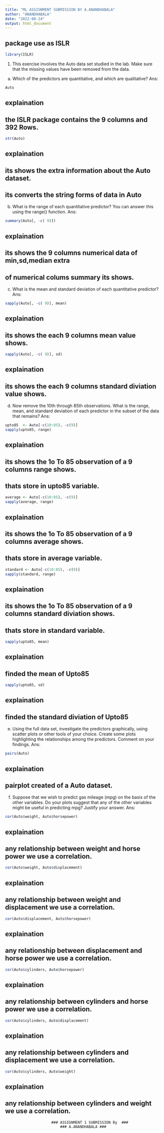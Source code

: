 ---
title: "ML ASSIGNMENT SUBMISSION BY A.ANANDHABALA"
author: "ANANDHABALA"
date: "2022-08-24"
output: html_document
---
## package use as ISLR
```{r}
library(ISLR)
```

1.	This exercise involves the Auto data set studied in the lab. Make sure that the missing values have been removed from the data.

 (a) Which of the predictors are quantitative, and which are qualitative?
Ans:

```{r}
Auto
```
## explaination
## the ISLR package contains the 9 columns and 392 Rows.

```{r}
str(Auto)
```
## explaination
## its shows the  extra information about the Auto dataset.
## its converts the string forms of data in Auto

(b) What is the range of each quantitative predictor? You can answer this using the range() function.
Ans:

```{r}
summary(Auto[, -c( 9)])
```
## explaination
## its shows the 9 columns numerical data of min,sd,median extra
## of numerical colums summary its shows.

(c) What is the mean and standard deviation of each quantitative predictor? 
Ans:

```{r}
sapply(Auto[, -c( 9)], mean)
```
## explaination 
## its shows the each 9 columns mean value shows.

```{r}
sapply(Auto[, -c( 9)], sd)
```
## explaination 
## its shows the each 9 columns standard diviation value shows.

(d)	 Now remove the 10th through 85th observations. What is the range, mean, and standard deviation of each predictor in the subset of the data that remains? 
Ans:

```{r}
upto85  <- Auto[-c(10:85), -c(9)]
sapply(upto85, range)
```
## explaination
## its shows the 1o To 85 observation of a 9 columns range shows.
## thats store in upto85 variable.

```{r}
average <- Auto[-c(10:85), -c(9)]
sapply(average, range)
```
## explaination
## its shows the 1o To 85 observation of a 9 columns average shows.
## thats store in average variable.

```{r}
standard <- Auto[-c(10:85), -c(9)]
sapply(standard, range)
```
## explaination
## its shows the 1o To 85 observation of a 9 columns standard diviation shows.
## thats store in standard variable.

```{r}
sapply(upto85, mean)
```
## explaination 
## finded the mean of Upto85

```{r}
sapply(upto85, sd)
```
## explaination 
## finded the standard diviation of Upto85

(e)	Using the full data set, investigate the predictors graphically, using scatter plots or other tools of your choice. Create some plots highlighting the relationships among the predictors. Comment on your findings.
Ans:

```{r}
pairs(Auto)
```
## explaination 
## pairplot created of a Auto dataset.  

(f) Suppose that we wish to predict gas mileage (mpg) on the basis of the other variables. Do your plots suggest that any of the other variables might be useful in predicting mpg? Justify your answer.
Ans:

```{r}
cor(Auto$weight, Auto$horsepower)
```
## explaination 
## any relationship between weight and horse power we use a correlation.

```{r}
cor(Auto$weight, Auto$displacement)
```
## explaination 
## any relationship between weight and displacement we use a correlation.

```{r}
cor(Auto$displacement, Auto$horsepower)
```
## explaination 
## any relationship between displacement and horse power we use a correlation.

```{r}
cor(Auto$cylinders, Auto$horsepower)
```
## explaination 
## any relationship between cylinders and horse power we use a correlation.

```{r}
cor(Auto$cylinders, Auto$displacement)
```
## explaination 
## any relationship between cylinders and displacement we use a correlation.

```{r}
cor(Auto$cylinders, Auto$weight)
```
## explaination 
## any relationship between cylinders and weight we use a correlation.


                         ### ASSIGNMENT 1 SUBMISSION By  ###
                             ### A.ANANDHABALA ###